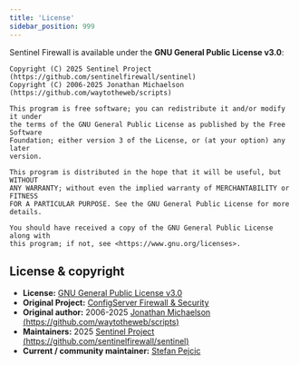 ```yaml
---
title: 'License'
sidebar_position: 999
---
```

Sentinel Firewall is available under the **GNU General Public License v3.0**:

```
Copyright (C) 2025 Sentinel Project (https://github.com/sentinelfirewall/sentinel)
Copyright (C) 2006-2025 Jonathan Michaelson (https://github.com/waytotheweb/scripts)

This program is free software; you can redistribute it and/or modify it under
the terms of the GNU General Public License as published by the Free Software
Foundation; either version 3 of the License, or (at your option) any later
version.

This program is distributed in the hope that it will be useful, but WITHOUT
ANY WARRANTY; without even the implied warranty of MERCHANTABILITY or FITNESS
FOR A PARTICULAR PURPOSE. See the GNU General Public License for more
details.

You should have received a copy of the GNU General Public License along with
this program; if not, see <https://www.gnu.org/licenses>.
```


## License & copyright

- **License:** [GNU General Public License v3.0](https://sentinelfirewall.org/redirect?to=https://github.com/waytotheweb/scripts/blob/main/LICENSE.txt)
- **Original Project:** [ConfigServer Firewall & Security](https://sentinelfirewall.org/redirect?to=https://web.archive.org/web/20250801021005/https://configserver.com/configserver-security-and-firewall/)
- **Original author:** 2006-2025 [Jonathan Michaelson (https://github.com/waytotheweb/scripts)](https://github.com/waytotheweb/scripts)
- **Maintainers:** 2025 [Sentinel Project (https://github.com/sentinelfirewall/sentinel)](https://github.com/sentinelfirewall/sentinel)
- **Current / community maintainer:** [Stefan Pejcic](https://github.com/stefanpejcic/)
